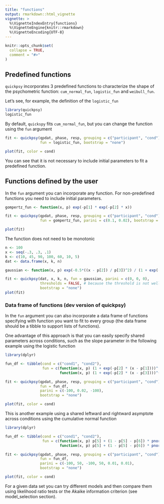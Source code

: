 ```yaml
---
title: "functions"
output: rmarkdown::html_vignette
vignette: >
  %\VignetteIndexEntry{functions}
  %\VignetteEngine{knitr::rmarkdown}
  %\VignetteEncoding{UTF-8}
---
```


```r
knitr::opts_chunk$set(
  collapse = TRUE,
  comment = "#>"
)
```

## Predefined functions

`quickpsy` incorporates 3 predefined functions to characterize the shape of the psychometric function: `cum_normal_fun`, `logistic_fun` and `weibull_fun`.



Let's see, for example, the definition of the `logistic_fun`
```r
library(quickpsy)
logistic_fun
```

By default, `quickspy` fits `cum_normal_fun`, but you can change the function using the `fun` argument

```r
fit <- quickpsy(qpdat, phase, resp, grouping = c("participant", "cond"), 
                fun = logistic_fun, bootstrap = "none") 

plot(fit, color = cond)
```

You can see that it is not necessary to include initial parameters to fit a predefined function.

## Functions defined by the user

In the `fun` argument you can incorporate any function. For non-predefined functions you need to include initial parameters. 


```r
gompertz_fun <- function(x, p) exp(-p[1] * exp(-p[2] * x))

fit <- quickpsy(qpdat, phase, resp, grouping = c("participant", "cond"), 
                fun = gompertz_fun, parini = c(0.1, 0.02), bootstrap = "none") 

plot(fit)
```

The function does not need to be monotonic

```r
n <- 100
x <- seq(-.3, .3, .1) 
k <- c(10, 45, 90, 100, 60, 10, 5)
dat <- data.frame(x, k, n)

gaussian <- function(x, p) exp(-0.5*((x - p[2]) / p[3])^2) / (1 + exp(-p[1]))

fit <- quickpsy(dat, x, k, n, fun = gaussian, parini = c(0, 0, 0), 
                thresholds = FALSE, # because the threshold is not well defined
                bootstrap = "none") 
plot(fit)
```

### Data frame of functions (dev version of quickpsy)

In the `fun` argument you can also incorporate a data frame of functions specifying with function you want to fit to every group (the data frame should be a tibble to support lists of functions). 

One advantage of this approach is that you can easily specify shared parameters across conditions, such as the slope parameter in the following example using the logistic function

```r
library(dplyr)

fun_df <- tibble(cond = c("cond1", "cond2"), 
                 fun = c(function(x, p) (1 + exp(-p[2] * (x - p[1])))^(-1), 
                         function(x, p) (1 + exp(-p[2] * (x - p[3])))^(-1)))

fit <- quickpsy(qpdat, phase, resp, grouping = c("participant", "cond"), 
                fun = fun_df, 
                parini = c(-100, 0.02, -100), 
                bootstrap = "none") 

plot(fit, color = cond)
```

This is another example using a shared leftward and rightward asymptote across conditions using the cumulative normal function

```r
library(dplyr)

fun_df <- tibble(cond = c("cond1", "cond2"), 
                 fun = c(function(x, p) p[5] + (1 - p[5] - p[6]) * pnorm(x, p[1], p[2]), 
                         function(x, p) p[5] + (1 - p[5] - p[6]) * pnorm(x, p[3], p[4])))

fit <- quickpsy(qpdat, phase, resp, grouping = c("participant", "cond"), 
                fun = fun_df, 
                parini = c(-100, 50, -100, 50, 0.01, 0.01), 
                bootstrap = "none") 

plot(fit, color = cond)
```

For a given data set you can try different models and then compare them using likelihood ratio tests or the Akaike information criterion (see model_selection section).

